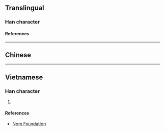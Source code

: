 {{character info/new}}
==Translingual==

===Han character===
{{Han char|rn=72|rad=日|as=04|sn=8|four=|canj=AYC|ids=⿱[[日]][[六]]}}

====References====
{{Han ref|kx=0492.121|dkj=13788|hdz=21496.010|uh=6617}}

----

==Chinese==
{{zh-see|昃|v}}

----

==Vietnamese==

===Han character===
{{vi-readings|rs=日04|reading=dục}}

# {{defn|lang=vi|sort=日04}}

====References====
* [http://nomfoundation.org/common/nom_details.php?codepoint=6617 Nom Foundation]